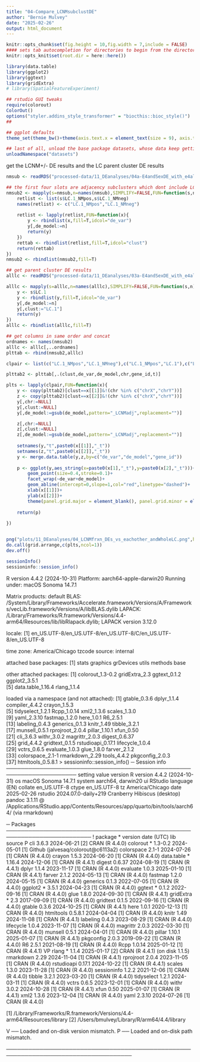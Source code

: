```yaml
---
title: "04-Compare_LCNMsubclustDE"
author: "Bernie Mulvey"
date: "2025-02-26"
output: html_document
---
```


```r
knitr::opts_chunk$set(fig.height = 10,fig.width = 7,include = FALSE)
#### sets tab autocompletion for directories to begin from the directory containing the .Rproj session, instead of the script's directory if different
knitr::opts_knit$set(root.dir = here::here())

library(data.table)
library(ggplot2)
library(ggtext)
library(gridExtra)
# library(SpatialFeatureExperiment)

## rstudio GUI tweaks
require(colorout)
ColorOut()
options("styler.addins_style_transformer" = "biocthis::bioc_style()")
##

## ggplot defaults
theme_set(theme_bw()+theme(axis.text.x = element_text(size = 9), axis.title.x = element_text(size = 8), axis.text.y = element_text(size = 8), axis.title.y = element_text(size =9), plot.title = element_markdown(size = 10,hjust=0.5), strip.text = element_text(size=11), legend.text = element_text(size=8), legend.title = element_text(size=9,hjust=0.5)))

## last of all, unload the base package datasets, whose data keep getting in the way of autocompletions (e.g., Theoph is priortized over TRUE)
unloadNamespace("datasets")
```

get the LCNM+/- DE results and the LC parent cluster DE results
```r
nmsub <- readRDS("processed-data/11_DEanalyses/04a-E4andSexDE_with_e4alleleCountModel_toptabs_testsWithandWithout_RINandorAncestry_by_LCadjAndLCNMadj_10spotmin.RDS")

## the first four slots are adjacency subclusters which dont include LC
nmsub2 <- mapply(s=nmsub,n=names(nmsub),SIMPLIFY=FALSE,FUN=function(s,n){
    retlist <- list(s$LC.1_NMpos,s$LC.1_NMneg)
    names(retlist) <- c("LC.1_NMpos","LC.1_NMneg")
    
    retlist <- lapply(retlist,FUN=function(x){
        y <- rbindlist(x,fill=T,idcol="de_var")
        y[,de_model:=n]
        return(y)
    })
    rettab <- rbindlist(retlist,fill=T,idcol="clust")
    return(rettab)
})
nmsub2 <- rbindlist(nmsub2,fill=T)

## get parent cluster DE results
alllc <- readRDS("processed-data/11_DEanalyses/03a-E4andSexDE_with_e4alleleCountModel_toptabs_testsWithandWithout_RINandorAncestry_10spotmin.RDS")

alllc <- mapply(s=alllc,n=names(alllc),SIMPLIFY=FALSE,FUN=function(s,n){
    y <- s$LC.1
    y <- rbindlist(y,fill=T,idcol="de_var")
    y[,de_model:=n]
    y[,clust:="LC.1"]
    return(y)
})
alllc <- rbindlist(alllc,fill=T)

## get columns in same order and concat
ordnames <- names(nmsub2)
alllc <- alllc[,..ordnames]
plttab <- rbind(nmsub2,alllc)
```

```r
clpair <- list(c("LC.1_NMpos","LC.1_NMneg"),c("LC.1_NMpos","LC.1"),c("LC.1_NMneg","LC.1"))

plttab2 <- plttab[,.(clust,de_var,de_model,chr,gene_id,t)]

plts <- lapply(clpair,FUN=function(x){
    y <- copy(plttab2)[clust==x[[1]]&!(chr %in% c("chrX","chrY"))]
    z <- copy(plttab2)[clust==x[[2]]&!(chr %in% c("chrX","chrY"))]
    y[,chr:=NULL]
    y[,clust:=NULL]
    y[,de_model:=gsub(de_model,pattern="_LCNMadj",replacement="")]

    z[,chr:=NULL]
    z[,clust:=NULL]
    z[,de_model:=gsub(de_model,pattern="_LCNMadj",replacement="")]
    
    setnames(y,"t",paste0(x[[1]],"_t"))
    setnames(z,"t",paste0(x[[2]],"_t"))
    y <- merge.data.table(y,z,by=c("de_var","de_model","gene_id"))
    
    p <- ggplot(y,aes_string(x=paste0(x[1],"_t"),y=paste0(x[2],"_t")))+
        geom_point(size=0.4,stroke=0.1)+
        facet_wrap(~de_var+de_model)+
        geom_abline(intercept=0,slope=1,col="red",linetype="dashed")+
        xlab(x[[1]])+
        ylab(x[[2]])+
        theme(panel.grid.major = element_blank(), panel.grid.minor = element_blank())
        
    return(p)
    
})


png("plots/11_DEanalyses/04_LCNMfrxn_DEs_vs_eachother_andWholeLC.png",height=1000*length(plts),width=1000)
do.call(grid.arrange,c(plts,ncol=1))
dev.off()
```

```r
sessionInfo()
sessioninfo::session_info()
```
R version 4.4.2 (2024-10-31)
Platform: aarch64-apple-darwin20
Running under: macOS Sonoma 14.7.1

Matrix products: default
BLAS:   /System/Library/Frameworks/Accelerate.framework/Versions/A/Frameworks/vecLib.framework/Versions/A/libBLAS.dylib 
LAPACK: /Library/Frameworks/R.framework/Versions/4.4-arm64/Resources/lib/libRlapack.dylib;  LAPACK version 3.12.0

locale:
[1] en_US.UTF-8/en_US.UTF-8/en_US.UTF-8/C/en_US.UTF-8/en_US.UTF-8

time zone: America/Chicago
tzcode source: internal

attached base packages:
[1] stats     graphics  grDevices utils     methods   base     

other attached packages:
[1] colorout_1.3-0.2  gridExtra_2.3     ggtext_0.1.2      ggplot2_3.5.1    
[5] data.table_1.16.4 rlang_1.1.4      

loaded via a namespace (and not attached):
 [1] gtable_0.3.6      dplyr_1.1.4       compiler_4.4.2    crayon_1.5.3     
 [5] tidyselect_1.2.1  Rcpp_1.0.14       xml2_1.3.6        scales_1.3.0     
 [9] yaml_2.3.10       fastmap_1.2.0     here_1.0.1        R6_2.5.1         
[13] labeling_0.4.3    generics_0.1.3    knitr_1.49        tibble_3.2.1     
[17] munsell_0.5.1     rprojroot_2.0.4   pillar_1.10.1     xfun_0.50        
[21] cli_3.6.3         withr_3.0.2       magrittr_2.0.3    digest_0.6.37    
[25] grid_4.4.2        gridtext_0.1.5    rstudioapi_0.17.1 lifecycle_1.0.4  
[29] vctrs_0.6.5       evaluate_1.0.3    glue_1.8.0        farver_2.1.2     
[33] colorspace_2.1-1  rmarkdown_2.29    tools_4.4.2       pkgconfig_2.0.3  
[37] htmltools_0.5.8.1
> sessioninfo::session_info()
─ Session info ─────────────────────────────────────────────────────────────────────
 setting  value
 version  R version 4.4.2 (2024-10-31)
 os       macOS Sonoma 14.7.1
 system   aarch64, darwin20
 ui       RStudio
 language (EN)
 collate  en_US.UTF-8
 ctype    en_US.UTF-8
 tz       America/Chicago
 date     2025-02-26
 rstudio  2024.07.0-daily+219 Cranberry Hibiscus (desktop)
 pandoc   3.1.11 @ /Applications/RStudio.app/Contents/Resources/app/quarto/bin/tools/aarch64/ (via rmarkdown)

─ Packages ─────────────────────────────────────────────────────────────────────────
 !  package     * version date (UTC) lib source
 P  cli           3.6.3   2024-06-21 [2] CRAN (R 4.4.0)
    colorout    * 1.3-0.2 2024-05-01 [1] Github (jalvesaq/colorout@c6113a2)
    colorspace    2.1-1   2024-07-26 [1] CRAN (R 4.4.0)
    crayon        1.5.3   2024-06-20 [1] CRAN (R 4.4.0)
    data.table  * 1.16.4  2024-12-06 [1] CRAN (R 4.4.1)
    digest        0.6.37  2024-08-19 [1] CRAN (R 4.4.1)
    dplyr         1.1.4   2023-11-17 [1] CRAN (R 4.4.0)
    evaluate      1.0.3   2025-01-10 [1] CRAN (R 4.4.1)
    farver        2.1.2   2024-05-13 [1] CRAN (R 4.4.0)
    fastmap       1.2.0   2024-05-15 [1] CRAN (R 4.4.0)
    generics      0.1.3   2022-07-05 [1] CRAN (R 4.4.0)
    ggplot2     * 3.5.1   2024-04-23 [1] CRAN (R 4.4.0)
    ggtext      * 0.1.2   2022-09-16 [1] CRAN (R 4.4.0)
    glue          1.8.0   2024-09-30 [1] CRAN (R 4.4.1)
    gridExtra   * 2.3     2017-09-09 [1] CRAN (R 4.4.0)
    gridtext      0.1.5   2022-09-16 [1] CRAN (R 4.4.0)
    gtable        0.3.6   2024-10-25 [1] CRAN (R 4.4.1)
    here          1.0.1   2020-12-13 [1] CRAN (R 4.4.0)
    htmltools     0.5.8.1 2024-04-04 [1] CRAN (R 4.4.0)
    knitr         1.49    2024-11-08 [1] CRAN (R 4.4.1)
    labeling      0.4.3   2023-08-29 [1] CRAN (R 4.4.0)
    lifecycle     1.0.4   2023-11-07 [1] CRAN (R 4.4.0)
    magrittr      2.0.3   2022-03-30 [1] CRAN (R 4.4.0)
    munsell       0.5.1   2024-04-01 [1] CRAN (R 4.4.0)
    pillar        1.10.1  2025-01-07 [1] CRAN (R 4.4.1)
    pkgconfig     2.0.3   2019-09-22 [1] CRAN (R 4.4.0)
    R6            2.5.1   2021-08-19 [1] CRAN (R 4.4.0)
    Rcpp          1.0.14  2025-01-12 [1] CRAN (R 4.4.1)
 VP rlang       * 1.1.4   2025-01-17 [2] CRAN (R 4.4.1) (on disk 1.1.5)
    rmarkdown     2.29    2024-11-04 [1] CRAN (R 4.4.1)
    rprojroot     2.0.4   2023-11-05 [1] CRAN (R 4.4.0)
    rstudioapi    0.17.1  2024-10-22 [1] CRAN (R 4.4.1)
    scales        1.3.0   2023-11-28 [1] CRAN (R 4.4.0)
    sessioninfo   1.2.2   2021-12-06 [1] CRAN (R 4.4.0)
    tibble        3.2.1   2023-03-20 [1] CRAN (R 4.4.0)
    tidyselect    1.2.1   2024-03-11 [1] CRAN (R 4.4.0)
    vctrs         0.6.5   2023-12-01 [1] CRAN (R 4.4.0)
    withr         3.0.2   2024-10-28 [1] CRAN (R 4.4.1)
    xfun          0.50    2025-01-07 [1] CRAN (R 4.4.1)
    xml2          1.3.6   2023-12-04 [1] CRAN (R 4.4.0)
    yaml          2.3.10  2024-07-26 [1] CRAN (R 4.4.0)

 [1] /Library/Frameworks/R.framework/Versions/4.4-arm64/Resources/library
 [2] /Users/bmulvey/Library/R/arm64/4.4/library

 V ── Loaded and on-disk version mismatch.
 P ── Loaded and on-disk path mismatch.

────────────────────────────────────────────────────────────────────────────────────
